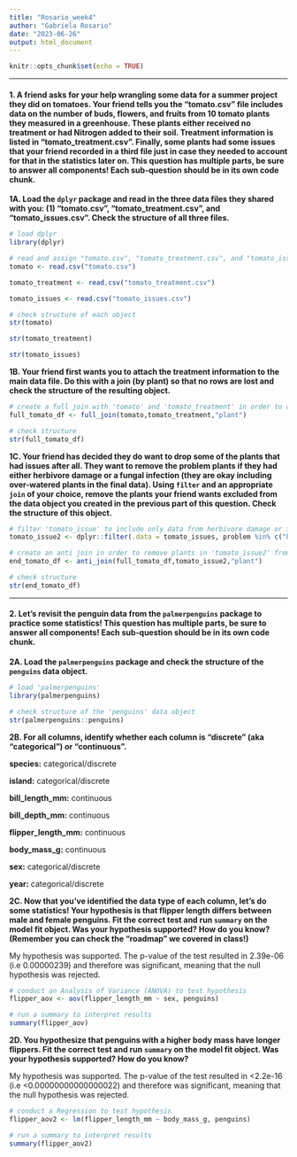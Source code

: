```yaml
---
title: "Rosario_week4"
author: "Gabriela Rosario"
date: "2023-06-26"
output: html_document
---
```


```r
knitr::opts_chunk$set(echo = TRUE)
```

** **

#### 1. A friend asks for your help wrangling some data for a summer project they did on tomatoes. Your friend tells you the "tomato.csv" file includes data on the number of buds, flowers, and fruits from 10 tomato plants they measured in a greenhouse. These plants either received no treatment or had Nitrogen added to their soil. Treatment information is listed in "tomato_treatment.csv". Finally, some plants had some issues that your friend recorded in a third file just in case they needed to account for that in the statistics later on. This question has multiple parts, be sure to answer all components! Each sub-question should be in its own code chunk.


**1A. Load the `dplyr` package and read in the three data files they shared with you: (1) "tomato.csv", "tomato_treatment.csv", and "tomato_issues.csv". Check the structure of all three files.**

```r

# load dplyr
library(dplyr)

# read and assign "tomato.csv", "tomato_treatment.csv", and "tomato_issues.csv" each to an object
tomato <- read.csv("tomato.csv")

tomato_treatment <- read.csv("tomato_treatment.csv")

tomato_issues <- read.csv("tomato_issues.csv")

# check structure of each object
str(tomato)

str(tomato_treatment)

str(tomato_issues)

```

**1B. Your friend first wants you to attach the treatment information to the main data file. Do this with a join (by plant) so that no rows are lost and check the structure of the resulting object.**

```r

# create a full join with 'tomato' and 'tomato_treatment' in order to avoid losing rows
full_tomato_df <- full_join(tomato,tomato_treatment,"plant")

# check structure 
str(full_tomato_df)

```


**1C. Your friend has decided they do want to drop some of the plants that had issues after all. They want to remove the problem plants if they had either herbivore damage or a fungal infection (they are okay including over-watered plants in the final data). Using `filter` and an appropriate `join` of your choice, remove the plants your friend wants excluded from the data object you created in the previous part of this question. Check the structure of this object.**

```r

# filter 'tomato_issue' to include only data from herbivore damage or fungal infection
tomato_issue2 <- dplyr::filter(.data = tomato_issues, problem %in% c("herbivore damage", "fungal infection"))

# create an anti join in order to remove plants in 'tomato_issue2' from 'full_tomato_df'
end_tomato_df <- anti_join(full_tomato_df,tomato_issue2,"plant")

# check structure
str(end_tomato_df)
```

** **

#### 2. Let's revisit the penguin data from the `palmerpenguins` package to practice some statistics! This question has multiple parts, be sure to answer all components! Each sub-question should be in its own code chunk.

**2A. Load the `palmerpenguins` package and check the structure of the `penguins` data object.**

```r

# load 'palmerpenguins'
library(palmerpenguins)

# check structure of the 'penguins' data object
str(palmerpenguins::penguins)

```

**2B. For all columns, identify whether each column is "discrete" (aka "categorical") or "continuous".**

**species:** categorical/discrete

**island:** categorical/discrete

**bill_length_mm:** continuous

**bill_depth_mm:** continuous

**flipper_length_mm:** continuous

**body_mass_g:** continuous

**sex:** categorical/discrete

**year:** categorical/discrete


**2C. Now that you've identified the data type of each column, let's do some statistics! Your hypothesis is that flipper length differs between male and female penguins. Fit the correct test and run `summary` on the model fit object. Was your hypothesis supported? How do you know? (Remember you can check the “roadmap” we covered in class!)**

My hypothesis was supported. The p-value of the test resulted in 2.39e-06 (i.e 0.00000239) and therefore was significant, meaning that the null hypothesis was rejected.

```r

# conduct an Analysis of Variance (ANOVA) to test hypothesis
flipper_aov <- aov(flipper_length_mm ~ sex, penguins)

# run a summary to interpret results
summary(flipper_aov)

```

**2D. You hypothesize that penguins with a higher body mass have longer flippers. Fit the correct test and run `summary` on the model fit object. Was your hypothesis supported? How do you know?**

My hypothesis was supported. The p-value of the test resulted in <2.2e-16 (i.e <0.00000000000000022) and therefore was significant, meaning that the null hypothesis was rejected.

```r

# conduct a Regression to test hypothesis
flipper_aov2 <- lm(flipper_length_mm ~ body_mass_g, penguins)

# run a summary to interpret results
summary(flipper_aov2)

```
